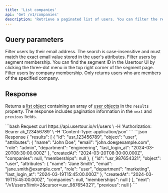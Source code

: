 ```yaml
---
title: 'List companies'
api: 'Get /v1/companies'
description: 'Retrieve a paginated list of users. You can filter the results using various query parameters.'
---
```


## Query parameters

<ParamField query="email" type="string">
  Filter users by their email address. The search is case-insensitive and must match the exact email value stored in the user's attributes.
</ParamField>

<ParamField query="segmentId" type="string">
  Filter users by segment membership. You can find the segment ID in the Usertour UI by clicking the three-dot menu in the top right corner of the segment page.
</ParamField>

<ParamField query="companyId" type="string">
  Filter users by company membership. Only returns users who are members of the specified company.
</ParamField>

## Response

Returns a [list object](/api-reference/pagination#the-list-object) containing an array of [user objects](/api-reference/users/model) in the ```results``` property. The response includes pagination information in the ```next``` and ```previous``` fields.

<RequestExample>
  ```bash Request
  curl https://api.usertour.io/v1/users \
  -H 'Authorization: Bearer ak_123456789' \
  -H 'Content-Type: application/json'
  ```
</RequestExample>

<ResponseExample>
  ```json Response
  {
    "results": [
      {
        "id": "usr_123456789",
        "object": "user",
        "attributes": {
          "name": "John Doe",
          "email": "john.doe@example.com",
          "role": "admin",
          "department": "engineering",
          "last_login_at": "2024-03-20T08:30:00.000Z"
        },
        "createdAt": "2024-03-20T08:30:00.000Z",
        "companies": null,
        "memberships": null
      },
      {
        "id": "usr_987654321",
        "object": "user",
        "attributes": {
          "name": "Jane Smith",
          "email": "jane.smith@example.com",
          "role": "user",
          "department": "marketing",
          "last_login_at": "2024-03-19T15:45:00.000Z"
        },
        "createdAt": "2024-03-19T15:45:00.000Z",
        "companies": null,
        "memberships": null
      }
    ],
    "next": "/v1/users?limit=2&cursor=usr_987654321",
    "previous": null
  }
  ```
</ResponseExample>